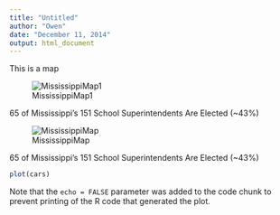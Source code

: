 ```yaml
---
title: "Untitled"
author: "Owen"
date: "December 11, 2014"
output: html_document
---
```


This is a map

<div class="centered">
![MississippiMap1](https://raw.githubusercontent.com/Henryjean/Assignment3/master/Presentation/AllDistricts.jpg)
</div>

<div class="centered">
65 of Mississippi's 151 School Superintendents Are Elected (~43%)
</div>

<div class="centered">
![MississippiMap](https://raw.githubusercontent.com/Henryjean/Assignment3/master/Presentation/SchoolDis.png)
</div>

<div class="centered">
65 of Mississippi's 151 School Superintendents Are Elected (~43%)
</div>

```r
plot(cars)
```

Note that the `echo = FALSE` parameter was added to the code chunk to prevent printing of the R code that generated the plot.
